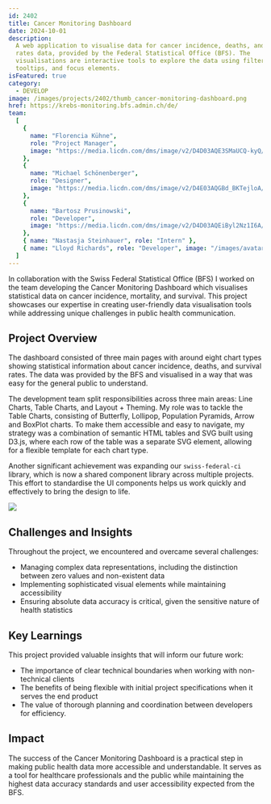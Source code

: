 ```yaml
---
id: 2402
title: Cancer Monitoring Dashboard
date: 2024-10-01
description:
  A web application to visualise data for cancer incidence, deaths, and survival
  rates data, provided by the Federal Statistical Office (BFS). The
  visualisations are interactive tools to explore the data using filtering,
  tooltips, and focus elements.
isFeatured: true
category:
  - DEVELOP
image: /images/projects/2402/thumb_cancer-monitoring-dashboard.png
href: https://krebs-monitoring.bfs.admin.ch/de/
team:
  [
    {
      name: "Florencia Kühne",
      role: "Project Manager",
      image: "https://media.licdn.com/dms/image/v2/D4D03AQE3SMaUCQ-kyQ/profile-displayphoto-shrink_400_400/profile-displayphoto-shrink_400_400/0/1722951561697?e=1741824000&v=beta&t=OGAtXoY_Wq7zlhLVyNmTpkE8oHAilIAXYlIjakj-Feg",
    },
    {
      name: "Michael Schönenberger",
      role: "Designer",
      image: "https://media.licdn.com/dms/image/v2/D4E03AQGBd_BKTejloA/profile-displayphoto-shrink_400_400/profile-displayphoto-shrink_400_400/0/1698479390812?e=1741824000&v=beta&t=TxSSXZTLOCd2RcMbzyRTrGMy1kKHD5CncdEwKG1_5nQ",
    },
    {
      name: "Bartosz Prusinowski",
      role: "Developer",
      image: "https://media.licdn.com/dms/image/v2/D4D03AQEiByl2Nz1I6A/profile-displayphoto-shrink_400_400/profile-displayphoto-shrink_400_400/0/1714320454233?e=1741824000&v=beta&t=h3TrGHrSR7AiL2q0_mqP9QTTYerMn-0L6IOUUPiVRJI",
    },
    { name: "Nastasja Steinhauer", role: "Intern" },
    { name: "Lloyd Richards", role: "Developer", image: "/images/avatar.png" },
  ]
---
```


In collaboration with the Swiss Federal Statistical Office (BFS) I worked on the
team developing the Cancer Monitoring Dashboard which visualises statistical
data on cancer incidence, mortality, and survival. This project showcases our
expertise in creating user-friendly data visualisation tools while addressing
unique challenges in public health communication.

## Project Overview

The dashboard consisted of three main pages with around eight chart types
showing statistical information about cancer incidence, deaths, and survival
rates. The data was provided by the BFS and visualised in a way that was easy
for the general public to understand.

The development team split responsibilities across three main areas: Line
Charts, Table Charts, and Layout + Theming. My role was to tackle the Table
Charts, consisting of Butterfly, Lollipop, Population Pyramids, Arrow and
BoxPlot charts. To make them accessible and easy to navigate, my strategy was a
combination of semantic HTML tables and SVG built using D3.js, where each row of
the table was a separate SVG element, allowing for a flexible template for each
chart type.

Another significant achievement was expanding our `swiss-federal-ci` library,
which is now a shared component library across multiple projects. This effort to
standardise the UI components helps us work quickly and effectively to bring the
design to life.

![](/images/projects/2402/cancer-monitoring-dashboard-01.png)

## Challenges and Insights

Throughout the project, we encountered and overcame several challenges:

- Managing complex data representations, including the distinction between zero
  values and non-existent data
- Implementing sophisticated visual elements while maintaining accessibility
- Ensuring absolute data accuracy is critical, given the sensitive nature of
  health statistics

## Key Learnings

This project provided valuable insights that will inform our future work:

- The importance of clear technical boundaries when working with non-technical
  clients
- The benefits of being flexible with initial project specifications when it
  serves the end product
- The value of thorough planning and coordination between developers for
  efficiency.

## Impact

The success of the Cancer Monitoring Dashboard is a practical step in making
public health data more accessible and understandable. It serves as a tool for
healthcare professionals and the public while maintaining the highest data
accuracy standards and user accessibility expected from the BFS.
